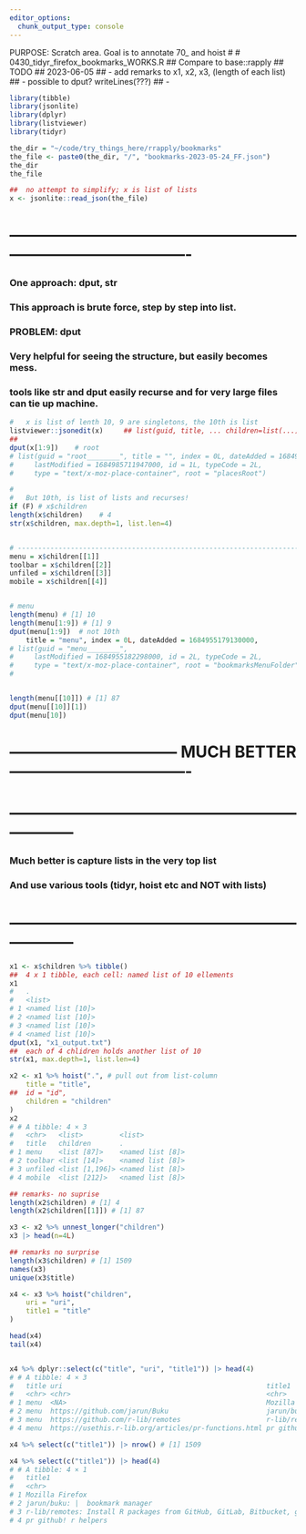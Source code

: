 ```yaml
---
editor_options: 
  chunk_output_type: console
---
```


PURPOSE:   Scratch area.   Goal is to annotate 70_ and hoist
#
#  0430_tidyr_firefox_bookmarks_WORKS.R
##  Compare to base::rapply
##  TODO
##  2023-06-05
##  -     add remarks to x1, x2, x3, (length of each list)
##  -     possible to dput?  writeLines(???)
##  -     


```r
library(tibble)
library(jsonlite)
library(dplyr)
library(listviewer)
library(tidyr)
```   

```r
the_dir = "~/code/try_things_here/rrapply/bookmarks"
the_file <- paste0(the_dir, "/", "bookmarks-2023-05-24_FF.json")
the_dir
the_file

##  no attempt to simplify; x is list of lists
x <- jsonlite::read_json(the_file)
```
# ----------------------------------------------------------------------------------------

### One approach:   dput, str
### This approach is brute force, step by step into list.
### PROBLEM: dput
### Very helpful for seeing the structure, but easily becomes mess.
### tools like str and dput  easily recurse and for very large files can tie up machine.
```r
#   x is list of lenth 10, 9 are singletons, the 10th is list   
listviewer::jsonedit(x)     ## list(guid, title, ... children=list(...))
## 
dput(x[1:9])    # root
# list(guid = "root________", title = "", index = 0L, dateAdded = 1684955179130000, 
#     lastModified = 1684985711947000, id = 1L, typeCode = 2L, 
#     type = "text/x-moz-place-container", root = "placesRoot")

#   
#   But 10th, is list of lists and recurses!
if (F) # x$children
length(x$children)    # 4
str(x$children, max.depth=1, list.len=4)


# ----------------------------------------------------------------------------------------
menu = x$children[[1]]
toolbar = x$children[[2]]
unfiled = x$children[[3]]
mobile = x$children[[4]]


# menu
length(menu) # [1] 10
length(menu[1:9]) # [1] 9
dput(menu[1:9])  # not 10th
    title = "menu", index = 0L, dateAdded = 1684955179130000, 
# list(guid = "menu________", 
#     lastModified = 1684955182298000, id = 2L, typeCode = 2L, 
#     type = "text/x-moz-place-container", root = "bookmarksMenuFolder")
# 


length(menu[[10]]) # [1] 87
dput(menu[[10]][1])
dput(menu[10])
```


# --------------------------------  MUCH BETTER ----------------------------------
# ------------------------------------------------------------------
###  Much better is capture lists in the very top list
###  And use various tools  (tidyr, hoist etc  and NOT with lists)
# ------------------------------------------------------------------
```r
x1 <- x$children %>% tibble()
##  4 x 1 tibble, each cell: named list of 10 ellements
x1
#   .                
#   <list>           
# 1 <named list [10]>
# 2 <named list [10]>
# 3 <named list [10]>
# 4 <named list [10]>
dput(x1, "x1_output.txt")
##  each of 4 chlidren holds another list of 10 
str(x1, max.depth=1, list.len=4)

```
```r
x2 <- x1 %>% hoist(".", # pull out from list-column
    title = "title",
##  id = "id",
    children = "children"
)
x2
# # A tibble: 4 × 3
#   <chr>   <list>         <list>
#   title   children       .
# 1 menu    <list [87]>    <named list [8]>
# 2 toolbar <list [14]>    <named list [8]>
# 3 unfiled <list [1,196]> <named list [8]>
# 4 mobile  <list [212]>   <named list [8]>

## remarks- no suprise
length(x2$children) # [1] 4
length(x2$children[[1]]) # [1] 87

x3 <- x2 %>% unnest_longer("children")
x3 |> head(n=4L)

## remarks no surprise
length(x3$children) # [1] 1509
names(x3)
unique(x3$title)

x4 <- x3 %>% hoist("children",
    uri = "uri",
    title1 = "title"
)

head(x4)
tail(x4)


x4 %>% dplyr::select(c("title", "uri", "title1")) |> head(4)
# # A tibble: 4 × 3
#   title uri                                                  title1       
#   <chr> <chr>                                                <chr>        
# 1 menu  <NA>                                                 Mozilla Fire…
# 2 menu  https://github.com/jarun/Buku                        jarun/buku: …
# 3 menu  https://github.com/r-lib/remotes                     r-lib/remote…
# 4 menu  https://usethis.r-lib.org/articles/pr-functions.html pr github! r…

x4 %>% select(c("title1")) |> nrow() # [1] 1509

x4 %>% select(c("title1")) |> head(4)
# # A tibble: 4 × 1
#   title1                                                                  
#   <chr>                                                                   
# 1 Mozilla Firefox                                                         
# 2 jarun/buku: |  bookmark manager                                         
# 3 r-lib/remotes: Install R packages from GitHub, GitLab, Bitbucket, git, …
# 4 pr github! r helpers                                                    
```
